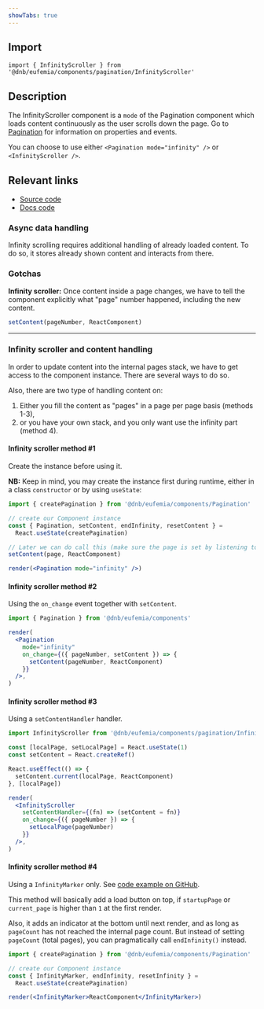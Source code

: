 ```yaml
---
showTabs: true
---
```


## Import

```tsx
import { InfinityScroller } from '@dnb/eufemia/components/pagination/InfinityScroller'
```

## Description

The InfinityScroller component is a `mode` of the Pagination component which loads content continuously as the user scrolls down the page. Go to [Pagination](/uilib/components/pagination) for information on properties and events.

You can choose to use either `<Pagination mode="infinity" />` or `<InfinityScroller />`.

## Relevant links

- [Source code](https://github.com/dnbexperience/eufemia/tree/main/packages/dnb-eufemia/src/components/pagination/InfinityScroller)
- [Docs code](https://github.com/dnbexperience/eufemia/tree/main/packages/dnb-design-system-portal/src/docs/uilib/components/pagination/infinity-scroller)

### Async data handling

Infinity scrolling requires additional handling of already loaded content. To do so, it stores already shown content and interacts from there.

### Gotchas

**Infinity scroller:** Once content inside a page changes, we have to tell the component explicitly what "page" number happened, including the new content.

```jsx
setContent(pageNumber, ReactComponent)
```

---

### Infinity scroller and content handling

In order to update content into the internal pages stack, we have to get access to the component instance. There are several ways to do so.

Also, there are two type of handling content on:

1. Either you fill the content as "pages" in a page per page basis (methods 1-3),
2. or you have your own stack, and you only want use the infinity part (method 4).

#### Infinity scroller method #1

Create the instance before using it.

**NB:** Keep in mind, you may create the instance first during runtime, either in a class `constructor` or by using `useState`:

```jsx
import { createPagination } from '@dnb/eufemia/components/Pagination'

// create our Component instance
const { Pagination, setContent, endInfinity, resetContent } =
  React.useState(createPagination)

// Later we can do call this (make sure the page is set by listening to the events)
setContent(page, ReactComponent)

render(<Pagination mode="infinity" />)
```

#### Infinity scroller method #2

Using the `on_change` event together with `setContent`.

```jsx
import { Pagination } from '@dnb/eufemia/components'

render(
  <Pagination
    mode="infinity"
    on_change={({ pageNumber, setContent }) => {
      setContent(pageNumber, ReactComponent)
    }}
  />,
)
```

#### Infinity scroller method #3

Using a `setContentHandler` handler.

```jsx
import InfinityScroller from '@dnb/eufemia/components/pagination/InfinityScroller'

const [localPage, setLocalPage] = React.useState(1)
const setContent = React.createRef()

React.useEffect(() => {
  setContent.current(localPage, ReactComponent)
}, [localPage])

render(
  <InfinityScroller
    setContentHandler={(fn) => (setContent = fn)}
    on_change={({ pageNumber }) => {
      setLocalPage(pageNumber)
    }}
  />,
)
```

#### Infinity scroller method #4

Using a `InfinityMarker` only. See [code example on GitHub](https://github.com/dnbexperience/eufemia/blob/main/packages/dnb-eufemia/src/components/pagination/stories/PaginationTableMarker.stories.tsx).

This method will basically add a load button on top, if `startupPage` or `current_page` is higher than `1` at the first render.

Also, it adds an indicator at the bottom until next render, and as long as `pageCount` has not reached the internal page count. But instead of setting `pageCount` (total pages), you can pragmatically call `endInfinity()` instead.

```jsx
import { createPagination } from '@dnb/eufemia/components/Pagination'

// create our Component instance
const { InfinityMarker, endInfinity, resetInfinity } =
  React.useState(createPagination)

render(<InfinityMarker>ReactComponent</InfinityMarker>)
```
